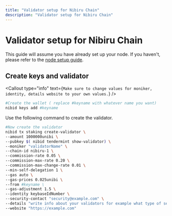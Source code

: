 ```yaml
---
title: "Validator setup for Nibiru Chain"
description: "Validator setup for Nibiru Chain"
---
```


# Validator setup for Nibiru Chain

This guide will assume you have already set up your node. 
If you haven't, please refer to the [node setup guide](/networks/s/).

## Create keys and validator

<Callout type="info" text={`Make sure to change values for moniker, identity, details website to your own values.`} />

```bash
#Create the wallet ( replace #keyname with whatever name you want)
nibid keys add #keyname
```

Use the following command to create the validator.
```bash
#Now create the validator 
nibid tx staking create-validator \
--amount 1000000unibi \
--pubkey $( nibid tendermint show-validator) \
--moniker "validatorName" \
--chain-id nibiru-1 \
--commission-rate 0.05 \
--commission-max-rate 0.20 \
--commission-max-change-rate 0.01 \
--min-self-delegation 1 \
--gas auto \
--gas-prices 0.025unibi \
--from #keyname \
--gas-adjustment 1.5 \
--identity keybaseIdNumber \
--security-contact "security@example.com" \
--details "write info about your validators for example what type of service you ofer etc." \
--website "https://example.com"
```






